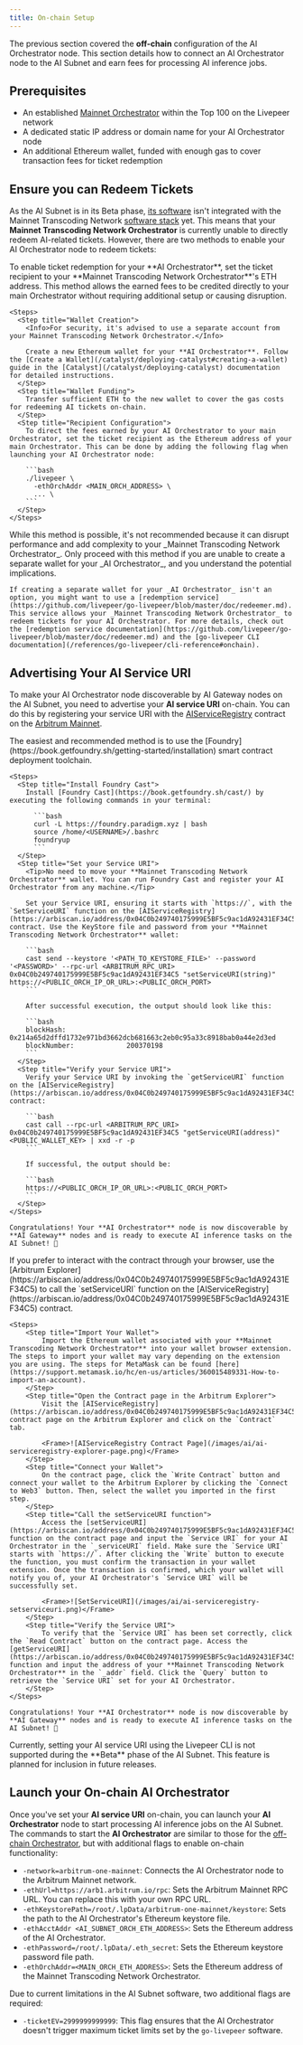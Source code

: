 ```yaml
---
title: On-chain Setup
---
```


The previous section covered the **off-chain** configuration of the AI
Orchestrator node. This section details how to connect an AI Orchestrator node
to the AI Subnet and earn fees for processing AI inference jobs.

## Prerequisites

- An established [Mainnet Orchestrator](/orchestrators/guides/get-started)
  within the Top 100 on the Livepeer network
- A dedicated static IP address or domain name for your AI Orchestrator node
- An additional Ethereum wallet, funded with enough gas to cover transaction
  fees for ticket redemption

## Ensure you can Redeem Tickets

As the AI Subnet is in its Beta phase,
[its software](https://github.com/livepeer/go-livepeer/tree/ai-video) isn't
integrated with the Mainnet Transcoding Network
[software stack](https://github.com/livepeer/go-livepeer) yet. This means that
your **Mainnet Transcoding Network Orchestrator** is currently unable to
directly redeem AI-related tickets. However, there are two methods to enable
your AI Orchestrator node to redeem tickets:

<Tabs>
  <Tab title="Set Ticket Recipient (recommended)">
    To enable ticket redemption for your **AI Orchestrator**, set the ticket recipient to your **Mainnet Transcoding Network Orchestrator**'s ETH address. This method allows the earned fees to be credited directly to your main Orchestrator without requiring additional setup or causing disruption.

    <Steps>
      <Step title="Wallet Creation">
        <Info>For security, it's advised to use a separate account from your Mainnet Transcoding Network Orchestrator.</Info>

        Create a new Ethereum wallet for your **AI Orchestrator**. Follow the [Create a Wallet](/catalyst/deploying-catalyst#creating-a-wallet) guide in the [Catalyst](/catalyst/deploying-catalyst) documentation for detailed instructions.
      </Step>
      <Step title="Wallet Funding">
        Transfer sufficient ETH to the new wallet to cover the gas costs for redeeming AI tickets on-chain.
      </Step>
      <Step title="Recipient Configuration">
        To direct the fees earned by your AI Orchestrator to your main Orchestrator, set the ticket recipient as the Ethereum address of your main Orchestrator. This can be done by adding the following flag when launching your AI Orchestrator node:

        ```bash
        ./livepeer \
          -ethOrchAddr <MAIN_ORCH_ADDRESS> \
          ... \
        ```
      </Step>
    </Steps>

  </Tab>
  <Tab title="Use Redemption Service">
    <Warning>While this method is possible, it's not recommended because it can disrupt performance and add complexity to your _Mainnet Transcoding Network Orchestrator_. Only proceed with this method if you are unable to create a separate wallet for your _AI Orchestrator_, and you understand the potential implications.</Warning>

    If creating a separate wallet for your _AI Orchestrator_ isn't an option, you might want to use a [redemption service](https://github.com/livepeer/go-livepeer/blob/master/doc/redeemer.md). This service allows your _Mainnet Transcoding Network Orchestrator_ to redeem tickets for your AI Orchestrator. For more details, check out the [redemption service documentation](https://github.com/livepeer/go-livepeer/blob/master/doc/redeemer.md) and the [go-livepeer CLI documentation](/references/go-livepeer/cli-reference#onchain).

  </Tab>

</Tabs>

## Advertising Your AI Service URI

To make your AI Orchestrator node discoverable by AI Gateway nodes on the AI
Subnet, you need to advertise your **AI service URI** on-chain. You can do this
by registering your service URI with the
[AIServiceRegistry](https://arbiscan.io/address/0x04C0b249740175999E5BF5c9ac1dA92431EF34C5)
contract on the [Arbitrum Mainnet](https://arbitrum.io).

<Tabs>
  <Tab title="Use Foundry Cast">
    The easiest and recommended method is to use the [Foundry](https://book.getfoundry.sh/getting-started/installation) smart contract deployment toolchain.

    <Steps>
      <Step title="Install Foundry Cast">
        Install [Foundry Cast](https://book.getfoundry.sh/cast/) by executing the following commands in your terminal:

          ```bash
          curl -L https://foundry.paradigm.xyz | bash
          source /home/<USERNAME>/.bashrc
          foundryup
          ```
      </Step>
      <Step title="Set your Service URI">
        <Tip>No need to move your **Mainnet Transcoding Network Orchestrator** wallet. You can run Foundry Cast and register your AI Orchestrator from any machine.</Tip>

        Set your Service URI, ensuring it starts with `https://`, with the `SetServiceURI` function on the [AIServiceRegistry](https://arbiscan.io/address/0x04C0b249740175999E5BF5c9ac1dA92431EF34C5) contract. Use the KeyStore file and password from your **Mainnet Transcoding Network Orchestrator** wallet:

        ```bash
        cast send --keystore '<PATH_TO_KEYSTORE_FILE>' --password '<PASSWORD>' --rpc-url <ARBITRUM_RPC_URI> 0x04C0b249740175999E5BF5c9ac1dA92431EF34C5 "setServiceURI(string)" https://<PUBLIC_ORCH_IP_OR_URL>:<PUBLIC_ORCH_PORT>
        ```

        After successful execution, the output should look like this:

        ```bash
        blockHash:               0x214a65d2dffd1732e971bd3662dcb681663c2eb0c95a33c8918bab0a44e2d3ed
        blockNumber:             200370198
        ```
      </Step>
      <Step title="Verify your Service URI">
        Verify your Service URI by invoking the `getServiceURI` function on the [AIServiceRegistry](https://arbiscan.io/address/0x04C0b249740175999E5BF5c9ac1dA92431EF34C5) contract:

        ```bash
        cast call --rpc-url <ARBITRUM_RPC_URI> 0x04C0b249740175999E5BF5c9ac1dA92431EF34C5 "getServiceURI(address)" <PUBLIC_WALLET_KEY> | xxd -r -p
        ```

        If successful, the output should be:

        ```bash
        https://<PUBLIC_ORCH_IP_OR_URL>:<PUBLIC_ORCH_PORT>
        ```
      </Step>
    </Steps>

    Congratulations! Your **AI Orchestrator** node is now discoverable by **AI Gateway** nodes and is ready to execute AI inference tasks on the AI Subnet! 🚀

  </Tab>
  <Tab title="Use Arbitrum Explorer">
    If you prefer to interact with the contract through your browser, use the [Arbitrum Explorer](https://arbiscan.io/address/0x04C0b249740175999E5BF5c9ac1dA92431EF34C5) to call the `setServiceURI` function on the [AIServiceRegistry](https://arbiscan.io/address/0x04C0b249740175999E5BF5c9ac1dA92431EF34C5) contract.

    <Steps>
        <Step title="Import Your Wallet">
            Import the Ethereum wallet associated with your **Mainnet Transcoding Network Orchestrator** into your wallet browser extension. The steps to import your wallet may vary depending on the extension you are using. The steps for MetaMask can be found [here](https://support.metamask.io/hc/en-us/articles/360015489331-How-to-import-an-account).
        </Step>
        <Step title="Open the Contract page in the Arbitrum Explorer">
            Visit the [AIServiceRegistry](https://arbiscan.io/address/0x04C0b249740175999E5BF5c9ac1dA92431EF34C5) contract page on the Arbitrum Explorer and click on the `Contract` tab.

            <Frame>![AIServiceRegistry Contract Page](/images/ai/ai-serviceregistry-explorer-page.png)</Frame>
        </Step>
        <Step title="Connect your Wallet">
            On the contract page, click the `Write Contract` button and connect your wallet to the Arbitrum Explorer by clicking the `Connect to Web3` button. Then, select the wallet you imported in the first step.
        </Step>
        <Step title="Call the setServiceURI function">
            Access the [setServiceURI](https://arbiscan.io/address/0x04C0b249740175999E5BF5c9ac1dA92431EF34C5#writeContract#F2) function on the contract page and input the `Service URI` for your AI Orchestrator in the `_serviceURI` field. Make sure the `Service URI` starts with `https://`. After clicking the `Write` button to execute the function, you must confirm the transaction in your wallet extension. Once the transaction is confirmed, which your wallet will notify you of, your AI Orchestrator's `Service URI` will be successfully set.

            <Frame>![SetServiceURI](/images/ai/ai-serviceregistry-setserviceuri.png)</Frame>
        </Step>
        <Step title="Verify the Service URI">
            To verify that the `Service URI` has been set correctly, click the `Read Contract` button on the contract page. Access the [getServiceURI](https://arbiscan.io/address/0x04C0b249740175999E5BF5c9ac1dA92431EF34C5#readContract#F2) function and input the address of your **Mainnet Transcoding Network Orchestrator** in the `_addr` field. Click the `Query` button to retrieve the `Service URI` set for your AI Orchestrator.
        </Step>
    </Steps>

    Congratulations! Your **AI Orchestrator** node is now discoverable by **AI Gateway** nodes and is ready to execute AI inference tasks on the AI Subnet! 🚀

  </Tab>
  <Tab title="Use Livepeer CLI">
    <Note>Currently, setting your AI service URI using the Livepeer CLI is not supported during the **Beta** phase of the AI Subnet. This feature is planned for inclusion in future releases.</Note>
  </Tab>
</Tabs>

## Launch your On-chain AI Orchestrator

Once you've set your **AI service URI** on-chain, you can launch your **AI
Orchestrator** node to start processing AI inference jobs on the AI Subnet. The
commands to start the **AI Orchestrator** are similar to those for the
[off-chain Orchestrator](/ai/orchestrators/start-orchestrator), but with
additional flags to enable on-chain functionality:

- `-network=arbitrum-one-mainnet`: Connects the AI Orchestrator node to the
  Arbitrum Mainnet network.
- `-ethUrl=https://arb1.arbitrum.io/rpc`: Sets the Arbitrum Mainnet RPC URL. You
  can replace this with your own RPC URL.
- `-ethKeystorePath=/root/.lpData/arbitrum-one-mainnet/keystore`: Sets the path
  to the AI Orchestrator's Ethereum keystore file.
- `-ethAcctAddr <AI_SUBNET_ORCH_ETH_ADDRESS>`: Sets the Ethereum address of the
  AI Orchestrator.
- `-ethPassword=/root/.lpData/.eth_secret`: Sets the Ethereum keystore password
  file path.
- `-ethOrchAddr=<MAIN_ORCH_ETH_ADDRESS>`: Sets the Ethereum address of the
  Mainnet Transcoding Network Orchestrator.

Due to current limitations in the AI Subnet software, two additional flags are
required:

- `-ticketEV=2999999999999`: This flag ensures that the AI Orchestrator doesn't
  trigger maximum ticket limits set by the `go-livepeer` software.
